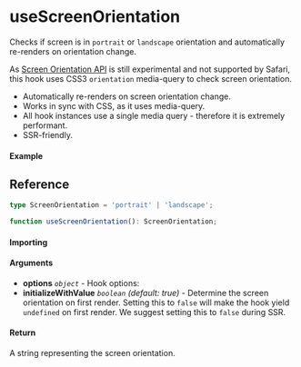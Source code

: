 # useScreenOrientation

Checks if screen is in `portrait` or `landscape` orientation and automatically re-renders on
orientation change.

As [Screen Orientation API](https://developer.mozilla.org/en-US/docs/Web/API/Screen_Orientation_API#browser_compatibility)
is still experimental and not supported by Safari, this hook uses CSS3 `orientation` media-query to
check screen orientation.

- Automatically re-renders on screen orientation change.
- Works in sync with CSS, as it uses media-query.
- All hook instances use a single media query - therefore it is extremely performant.
- SSR-friendly.

#### Example

## Reference

```ts
type ScreenOrientation = 'portrait' | 'landscape';

function useScreenOrientation(): ScreenOrientation;
```

#### Importing

#### Arguments

- **options** _`object`_ - Hook options:
- **initializeWithValue** _`boolean`_ _(default: true)_ - Determine the screen orientation on first
  render. Setting this to `false` will make the hook yield `undefined` on first render. We suggest
  setting this to `false` during SSR.

#### Return

A string representing the screen orientation.
